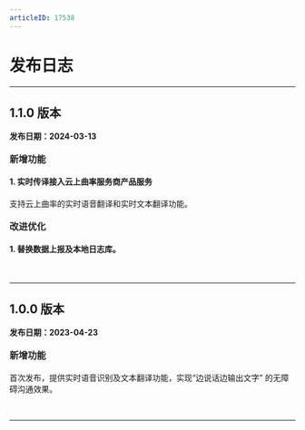 ```yaml
---
articleID: 17538
---
```

<style>
.hthree{
    margin: 24px 0 20px !important;
    font-size: 16px !important;
    color: #232427 !important;
    font-weight: 600 !important;
    line-height: 1 !important;
    font-family: "PingFangSC-Medium";
}

</style>


# 发布日志

- - -

## 1.1.0 版本

**发布日期：2024-03-13**

<p class="hthree">新增功能</p>

#### 1. 实时传译接入云上曲率服务商产品服务

支持云上曲率的实时语音翻译和实时文本翻译功能。

<p class="hthree">改进优化</p>

#### 1. 替换数据上报及本地日志库。

<br>
<hr style="height:1px" />


## 1.0.0 版本

**发布日期：2023-04-23**

<p class="hthree">新增功能</p>

首次发布，提供实时语音识别及文本翻译功能，实现“边说话边输出文字” 的无障碍沟通效果。

<br>
<hr style="height:1px" />
